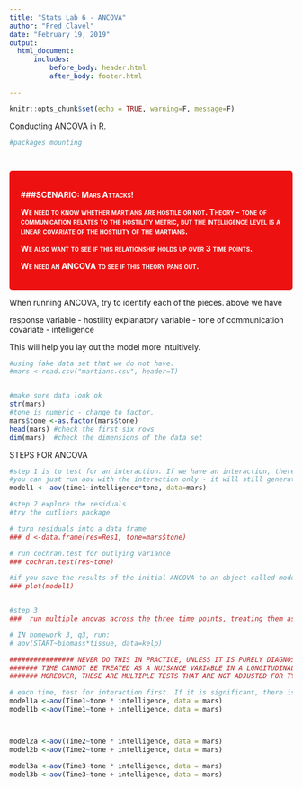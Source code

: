 ---
title: "Stats Lab 6 - ANCOVA"
author: "Fred Clavel"
date: "February 19, 2019"
output:
  html_document:
      includes:
          before_body: header.html
          after_body: footer.html

---
<style>
div.blue { background-color:#e6f0ff; border-radius: 5px; padding: 20px;}
div.green { background-color:#e6ffd0; border-radius: 5px; padding: 20px;}
div.red { background-color:#ffe6f0; border-radius: 5px; padding: 20px;}
div.warn { background-color:#ee1111; color:#ffffff; font-weight:bold; border-radius: 5px; padding: 20px; font-variant:small-caps}
div.safe { background-color:#11dd11; color:#ffffff; font-weight:bold; border-radius: 5px; padding: 20px; font-variant:small-caps}
div.data {background-color:#ddddee; border-radius: 5px; padding: 20px; font-family:monospace}
</style>

```{r setup, include=FALSE}
knitr::opts_chunk$set(echo = TRUE, warning=F, message=F)
```

Conducting ANCOVA in R.

```{r}
#packages mounting




```

<div class="warn">
###SCENARIO: Mars Attacks! 

We need to know whether martians are hostile or not. Theory - tone of communication relates to the hostility metric, but the intelligence level is a linear covariate of the hostility of the martians.

We also want to see if this relationship holds up over 3 time points.

We need an ANCOVA to see if this theory pans out.

</div>


When running ANCOVA, try to identify each of the pieces. above we have

response variable - hostility
explanatory variable - tone of communication
covariate - intelligence

This will help you lay out the model more intuitively.

```{r}
#using fake data set that we do not have.
#mars <-read.csv("martians.csv", header=T)


#make sure data look ok
str(mars)
#tone is numeric - change to factor.
mars$tone <-as.factor(mars$tone)
head(mars) #check the first six rows
dim(mars)  #check the dimensions of the data set
```



STEPS FOR ANCOVA
```{r}


#step 1 is to test for an interaction. If we have an interaction, there is no point in testing for an ANCOVA with main effects.
#you can just run aov with the interaction only - it will still generate main effects with T1 SS, but the interaction is handled the same way.
model1 <- aov(time1~intelligence*tone, data=mars)

#step 2 explore the residuals
#try the outliers package

# turn residuals into a data frame
### d <-data.frame(res=Res1, tone=mars$tone)

# run cochran.test for outlying variance
### cochran.test(res~tone)

#if you save the results of the initial ANCOVA to an object called model1, you can plot the entire thing, and R will give you diagnostics.
### plot(model1)


#step 3 
###  run multiple anovas across the three time points, treating them as an independent study.

# IN homework 3, q3, run:
# aov(START~biomass*tissue, data=kelp)

################ NEVER DO THIS IN PRACTICE, UNLESS IT IS PURELY DIAGNOSTIC -
####### TIME CANNOT BE TREATED AS A NUISANCE VARIABLE IN A LONGITUDINAL MODEL
####### MOREOVER, THESE ARE MULTIPLE TESTS THAT ARE NOT ADJUSTED FOR TYPE 1 ERROR INFLATION

# each time, test for interaction first. If it is significant, there is no need to run model version b, because the main effects become irrelevant
model1a <-aov(Time1~tone * intelligence, data = mars)
model1b <-aov(Time1~tone + intelligence, data = mars)



model2a <-aov(Time2~tone * intelligence, data = mars)
model2b <-aov(Time2~tone + intelligence, data = mars)

model3a <-aov(Time3~tone * intelligence, data = mars)
model3b <-aov(Time3~tone + intelligence, data = mars)


```

